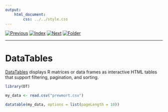 ```yaml
---
output:
    html_document:
        css: ../../style.css
---
```


[![Previous](../../img/previous.png)](lesson8_1.html)
[![Index](../../img/home.png)](../../index.html)
[![Next](../../img/next.png)](lesson8_3.html)
[![Folder](../../img/folder.png)](./)

---

# DataTables

[DataTables](http://rstudio.github.io/DT/) displays R matrices or data
frames as interactive HTML tables that support filtering, pagination,
and sorting.

```r
library(DT)

my_data <- read.csv("prewmort.csv")

datatable(my_data, options = list(pageLength = 10))
```
